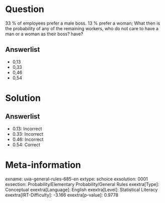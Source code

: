 Question
========

33 % of employees prefer a male boss. 13 % prefer a woman; What then is the probability of any of the remaining workers, who do not care to have a man or a woman as their boss? have?

Answerlist
----------

* 0,13
* 0,33
* 0,46
* 0,54

Solution
========

Answerlist
----------

* 0.13: Incorrect
* 0.33: Incorrect
* 0.46: Incorrect
* 0.54: Correct

Meta-information
================
exname: uva-general-rules-685-en
extype: schoice
exsolution: 0001
exsection: Probability/Elementary Probability/General Rules
exextra[Type]: Conceptual
exextra[Language]: English
exextra[Level]: Statistical Literacy
exextra[IRT-Difficulty]: -3.166
exextra[p-value]: 0.9778
